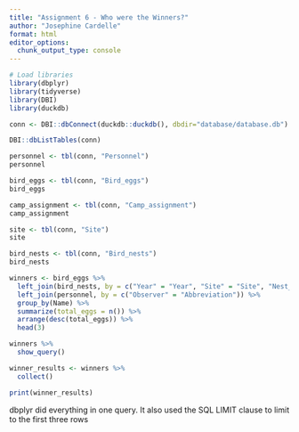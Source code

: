 ```yaml
---
title: "Assignment 6 - Who were the Winners?"
author: "Josephine Cardelle"
format: html
editor_options: 
  chunk_output_type: console
---
```


```r
# Load libraries
library(dbplyr)
library(tidyverse)
library(DBI)
library(duckdb)
```

```r
conn <- DBI::dbConnect(duckdb::duckdb(), dbdir="database/database.db")
```

```r
DBI::dbListTables(conn)
```

```r
personnel <- tbl(conn, "Personnel")
personnel

bird_eggs <- tbl(conn, "Bird_eggs")
bird_eggs

camp_assignment <- tbl(conn, "Camp_assignment")
camp_assignment

site <- tbl(conn, "Site")
site

bird_nests <- tbl(conn, "Bird_nests")
bird_nests
```


```r
winners <- bird_eggs %>%
  left_join(bird_nests, by = c("Year" = "Year", "Site" = "Site", "Nest_ID" = "Nest_ID")) %>%
  left_join(personnel, by = c("Observer" = "Abbreviation")) %>% 
  group_by(Name) %>% 
  summarize(total_eggs = n()) %>% 
  arrange(desc(total_eggs)) %>% 
  head(3)

winners %>% 
  show_query()

winner_results <- winners %>% 
  collect()

print(winner_results)
```

dbplyr did everything in one query. It also used the SQL LIMIT clause to limit to the first three rows